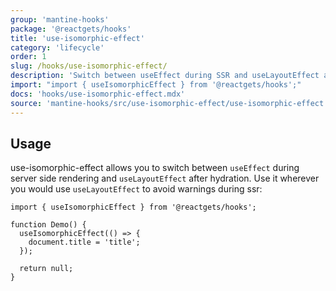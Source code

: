 ```yaml
---
group: 'mantine-hooks'
package: '@reactgets/hooks'
title: 'use-isomorphic-effect'
category: 'lifecycle'
order: 1
slug: /hooks/use-isomorphic-effect/
description: 'Switch between useEffect during SSR and useLayoutEffect after hydration'
import: "import { useIsomorphicEffect } from '@reactgets/hooks';"
docs: 'hooks/use-isomorphic-effect.mdx'
source: 'mantine-hooks/src/use-isomorphic-effect/use-isomorphic-effect.ts'
---
```


## Usage

use-isomorphic-effect allows you to switch between `useEffect` during server side rendering and `useLayoutEffect` after hydration.
Use it wherever you would use `useLayoutEffect` to avoid warnings during ssr:

```tsx
import { useIsomorphicEffect } from '@reactgets/hooks';

function Demo() {
  useIsomorphicEffect(() => {
    document.title = 'title';
  });

  return null;
}
```
